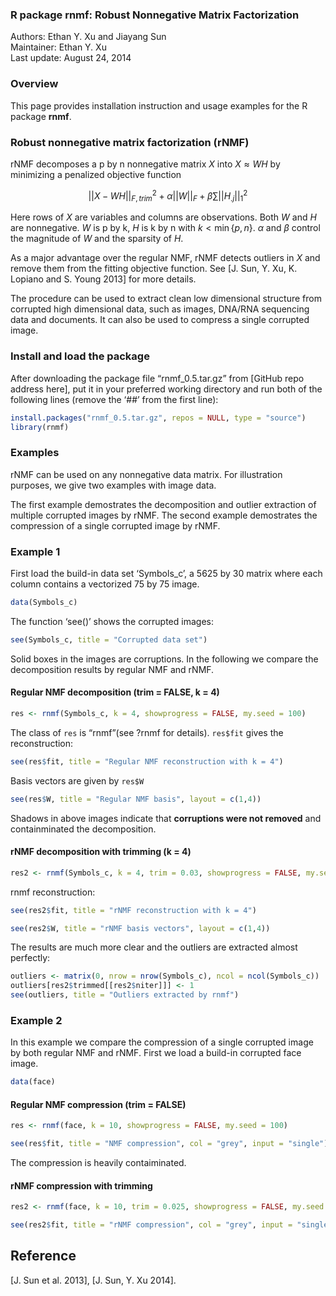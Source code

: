 ### R package rnmf: Robust Nonnegative Matrix Factorization
Authors: Ethan Y. Xu and Jiayang Sun  
Maintainer: Ethan Y. Xu  
Last update: August 24, 2014  

### Overview
This page provides installation instruction and usage examples for the R package **rnmf**.

### Robust nonnegative matrix factorization (rNMF)
rNMF decomposes a p by n nonnegative matrix $X$ into $X\approx WH$ by minimizing a penalized objective function

$$||X-WH||_{F,trim}^2 + \alpha||W||_F + \beta\sum||H_{.j}||_1^2$$

Here rows of $X$ are variables and columns are observations. Both $W$ and $H$ are nonnegative. $W$ is p by k, $H$ is k by n with $k<\min\{p,n\}$. $\alpha$ and $\beta$ control the magnitude of $W$ and the sparsity of $H$. 

As a major advantage over the regular NMF, rNMF detects outliers in $X$ and remove them from the fitting objective function. See [J. Sun, Y. Xu, K. Lopiano and S. Young 2013] for more details.

The procedure can be used to extract clean low dimensional structure from corrupted high dimensional data, such as images, DNA/RNA sequencing data and documents. It can also be used to compress a single corrupted image. 

### Install and load the package
After downloading the package file "rnmf_0.5.tar.gz" from [GitHub repo address here], put it in your preferred working directory and run both of the following lines (remove the '##' from the first line):
```r
install.packages("rnmf_0.5.tar.gz", repos = NULL, type = "source")
library(rnmf)
```

### Examples
rNMF can be used on any nonnegative data matrix. For illustration purposes, we give two examples with image data. 

The first example demostrates the decomposition and outlier extraction of multiple corrupted images by rNMF. The second example demostrates the compression of a single corrupted image by rNMF.

### Example 1
First load the build-in data set 'Symbols_c', a 5625 by 30 matrix where each column contains a vectorized 75 by 75 image.
```r
data(Symbols_c)
```

The function 'see()' shows the corrupted images:
```r
see(Symbols_c, title = "Corrupted data set")
```

Solid boxes in the images are corruptions. In the following we compare the decomposition results by regular NMF and rNMF. 

#### Regular NMF decomposition (trim = FALSE, k = 4)
```r
res <- rnmf(Symbols_c, k = 4, showprogress = FALSE, my.seed = 100)
```

The class of `res` is "rnmf"(see ?rnmf for details). `res$fit` gives the reconstruction:
```r
see(res$fit, title = "Regular NMF reconstruction with k = 4")
```

Basis vectors are given by `res$W`
```r
see(res$W, title = "Regular NMF basis", layout = c(1,4))
```

Shadows in above images indicate that **corruptions were not removed** and containminated the decomposition.

#### rNMF decomposition with trimming (k = 4)
```r
res2 <- rnmf(Symbols_c, k = 4, trim = 0.03, showprogress = FALSE, my.seed = 100)
```
rnmf reconstruction:
```r
see(res2$fit, title = "rNMF reconstruction with k = 4")
```

```r
see(res2$W, title = "rNMF basis vectors", layout = c(1,4))
```

The results are much more clear and the outliers are extracted almost perfectly:
```r
outliers <- matrix(0, nrow = nrow(Symbols_c), ncol = ncol(Symbols_c))
outliers[res2$trimmed[[res2$niter]]] <- 1
see(outliers, title = "Outliers extracted by rnmf")
```

### Example 2
In this example we compare the compression of a single corrupted image by both regular NMF and rNMF. First we load a build-in corrupted face image.
```r
data(face)
```
#### Regular NMF compression (trim = FALSE)
```r
res <- rnmf(face, k = 10, showprogress = FALSE, my.seed = 100)
```

```r
see(res$fit, title = "NMF compression", col = "grey", input = "single")
```
The compression is heavily contaiminated.

#### rNMF compression with trimming
```r
res2 <- rnmf(face, k = 10, trim = 0.025, showprogress = FALSE, my.seed = 100)
```

```r
see(res2$fit, title = "rNMF compression", col = "grey", input = "single")
```

## Reference
[J. Sun et al. 2013], [J. Sun, Y. Xu 2014]. 